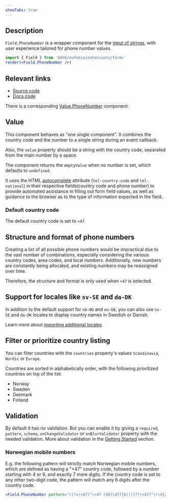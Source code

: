 ```yaml
---
showTabs: true
---
```


## Description

`Field.PhoneNumber` is a wrapper component for the [input of strings](/uilib/extensions/forms/base-fields/String), with user experience tailored for phone number values.

```jsx
import { Field } from '@dnb/eufemia/extensions/forms'
render(<Field.PhoneNumber />)
```

## Relevant links

- [Source code](https://github.com/dnbexperience/eufemia/tree/main/packages/dnb-eufemia/src/extensions/forms/feature-fields/PhoneNumber)
- [Docs code](https://github.com/dnbexperience/eufemia/tree/main/packages/dnb-design-system-portal/src/docs/uilib/extensions/forms/feature-fields/PhoneNumber)

There is a corresponding [Value.PhoneNumber](/uilib/extensions/forms/Value/PhoneNumber) component.

## Value

This component behaves as "one single component". It combines the country code and the number to a single string during an event callback.

Also, the `value` property should be a string with the country code, separated from the main number by a space.

The component returns the `emptyValue` when no number is set, which defaults to `undefined`.

It uses the HTML [autocomplete](https://developer.mozilla.org/en-US/docs/Web/HTML/Attributes/autocomplete) attribute (`tel-country-code` and `tel-national`) in their respective fields(country code and phone number) to provide automated assistance in filling out form field values, as well as guidance to the browser as to the type of information expected in the field..

### Default country code

The default country code is set to `+47`.

## Structure and format of phone numbers

Creating a list of all possible phone numbers would be impractical due to the vast number of combinations, especially considering the various country codes, area codes, and local numbers. Additionally, new numbers are constantly being allocated, and existing numbers may be reassigned over time.

Therefore, the structure and format is only used when `+47` is selected.

## Support for locales like `sv-SE` and `da-DK`

In addition to the default support for `nb-NO` and `en-GB`, you can also use `sv-SE` and `da-DK` locales to display country names in Swedish or Danish.

Learn more about [importing additional locales](/uilib/usage/customisation/localization/#eufemia-forms).

## Filter or prioritize country listing

You can filter countries with the `countries` property's values `Scandinavia`, `Nordic` or `Europe`.

Countries are sorted in alphabetically order, with the following prioritized countries on top of the list:

- Norway
- Sweden
- Denmark
- Finland

## Validation

By default it has no validation. But you can enable it by giving a `required`, `pattern`, `schema`, `onChangeValidator` or `onBlurValidator` property with the needed validation. More about validation in the [Getting Started](/uilib/extensions/forms/getting-started/#validation-and-error-handling) section.

### Norwegian mobile numbers

E.g. the following pattern will strictly match Norwegian mobile numbers, which are defined as having a "+47" country code, followed by a number starting with 4 or 9, and exactly 7 more digits. If the country code is set to any other two-digit code, the pattern will match any 6 digits after the country code.

```jsx
<Field.PhoneNumber pattern="((?=\+47)^\+47 [49]\d{7}$)|((?!\+47)^\+\d{2} \d{6})" />
```
